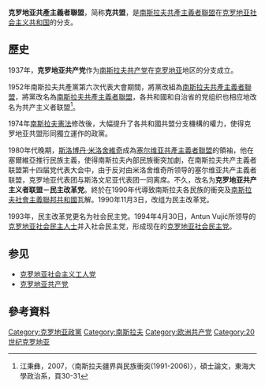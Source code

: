 '''克罗地亚共產主義者聯盟'''，简称'''克共盟'''，是[[南斯拉夫共產主義者聯盟|南斯拉夫共產主義者聯盟]]在[[克罗地亚社会主义共和国|克罗地亚社会主义共和国]]的分支。

== 歷史 ==
1937年，'''克罗地亚共产党'''作为[[南斯拉夫共产党|南斯拉夫共产党]]在[[克罗地亚|克罗地亚]]地区的分支成立。

1952年南斯拉夫共產黨第六次代表大會期間，將黨改組為[[南斯拉夫共產主義者聯盟|南斯拉夫共產主義者聯盟]]，將黨改名為[[南斯拉夫共產主義者聯盟|南斯拉夫共產主義者聯盟]]，各共和國和自治省的党组织也相应地改名为共产主义者联盟<ref>江秉彝，2007，〈南斯拉夫疆界與民族衝突(1991-2006)〉，碩士論文，東海大學政治系，頁30-31</ref>。

1974年[[南斯拉夫憲法|南斯拉夫憲法]]修改後，大幅提升了各共和國共盟分支機構的權力，使得克罗地亚共盟形同獨立運作的政黨。

1980年代晚期，[[斯洛博丹·米洛舍維奇|斯洛博丹·米洛舍維奇]]成為[[塞尔维亚共產主義者聯盟|塞尔维亚共產主義者聯盟]]的領袖，他在塞爾維亞推行民族主義，使得南斯拉夫內部民族衝突加劇，在南斯拉夫共产主義者联盟第十四届党代表大会中，由于反对由米洛舍维奇所领导的塞尔维亚共产主義者联盟，克罗地亚代表团与斯洛文尼亚代表团一同离席。不久，改名为'''克罗地亚共产主义者联盟－民主改革党'''。終於在1990年代導致南斯拉夫各民族的衝突及[[南斯拉夫社會主義聯邦共和國|南斯拉夫社會主義聯邦共和國]]瓦解。1990年11月3日，改组为民主改革党。
	
1993年，民主改革党更名为社会民主党。1994年4月30日，Antun Vujić所领导的[[克罗地亚社会民主人士|克罗地亚社会民主人士]]并入社会民主党，形成现在的[[克罗地亚社会民主党|克罗地亚社会民主党]]。

==参见==
*[[克罗地亚社会主义工人党|克罗地亚社会主义工人党]]
*[[克罗地亚共产党|克罗地亚共产党]]

== 參考資料 ==
{{reflist}}

[[Category:克罗地亚政黨|Category:克罗地亚政黨]]
[[Category:南斯拉夫|Category:南斯拉夫]]
[[Category:欧洲共产党|Category:欧洲共产党]]
[[Category:20世纪克罗地亚|Category:20世纪克罗地亚]]